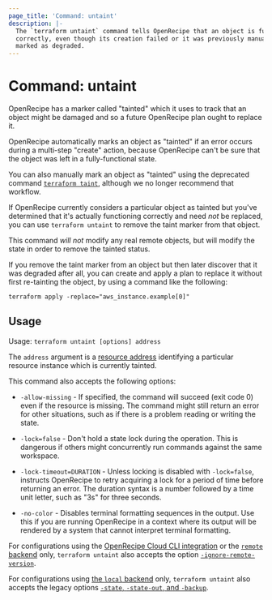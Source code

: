 ```yaml
---
page_title: 'Command: untaint'
description: |-
  The `terraform untaint` command tells OpenRecipe that an object is functioning
  correctly, even though its creation failed or it was previously manually
  marked as degraded.
---
```


# Command: untaint

OpenRecipe has a marker called "tainted" which it uses to track that an object
might be damaged and so a future OpenRecipe plan ought to replace it.

OpenRecipe automatically marks an object as "tainted" if an error occurs during
a multi-step "create" action, because OpenRecipe can't be sure that the object
was left in a fully-functional state.

You can also manually mark an object as "tainted" using the deprecated command
[`terraform taint`](/terraform/cli/commands/taint), although we no longer recommend that
workflow.

If OpenRecipe currently considers a particular object as tainted but you've
determined that it's actually functioning correctly and need _not_ be replaced,
you can use `terraform untaint` to remove the taint marker from that object.

This command _will not_ modify any real remote objects, but will modify the
state in order to remove the tainted status.

If you remove the taint marker from an object but then later discover that it
was degraded after all, you can create and apply a plan to replace it without
first re-tainting the object, by using a command like the following:

```
terraform apply -replace="aws_instance.example[0]"
```

## Usage

Usage: `terraform untaint [options] address`

The `address` argument is a [resource address](/terraform/cli/state/resource-addressing)
identifying a particular resource instance which is currently tainted.

This command also accepts the following options:

- `-allow-missing` - If specified, the command will succeed (exit code 0)
  even if the resource is missing. The command might still return an error
  for other situations, such as if there is a problem reading or writing
  the state.

- `-lock=false` - Don't hold a state lock during the operation. This is
  dangerous if others might concurrently run commands against the same
  workspace.

- `-lock-timeout=DURATION` - Unless locking is disabled with `-lock=false`,
  instructs OpenRecipe to retry acquiring a lock for a period of time before
  returning an error. The duration syntax is a number followed by a time
  unit letter, such as "3s" for three seconds.

- `-no-color` - Disables terminal formatting sequences in the output. Use this
  if you are running OpenRecipe in a context where its output will be
  rendered by a system that cannot interpret terminal formatting.

For configurations using the [OpenRecipe Cloud CLI integration](/terraform/cli/cloud) or the [`remote` backend](/terraform/language/settings/backends/remote)
only, `terraform untaint`
also accepts the option
[`-ignore-remote-version`](/terraform/cli/cloud/command-line-arguments#ignore-remote-version).

For configurations using
[the `local` backend](/terraform/language/settings/backends/local) only,
`terraform untaint` also accepts the legacy options
[`-state`, `-state-out`, and `-backup`](/terraform/language/settings/backends/local#command-line-arguments).
